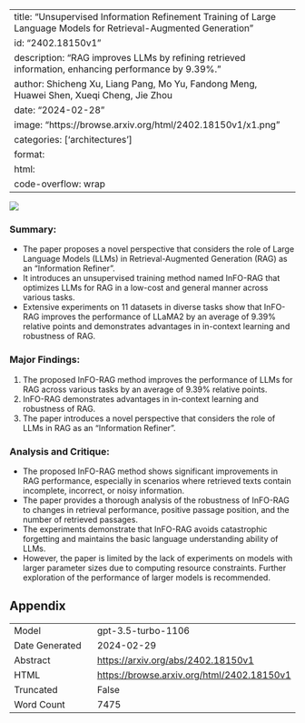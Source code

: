 
---
title: "Unsupervised Information Refinement Training of Large Language Models for Retrieval-Augmented Generation"
id: "2402.18150v1"
description: "RAG improves LLMs by refining retrieved information, enhancing performance by 9.39%."
author: Shicheng Xu, Liang Pang, Mo Yu, Fandong Meng, Huawei Shen, Xueqi Cheng, Jie Zhou
date: "2024-02-28"
image: "https://browse.arxiv.org/html/2402.18150v1/x1.png"
categories: ['architectures']
format:
  html:
    code-overflow: wrap
---

![](https://browse.arxiv.org/html/2402.18150v1/x1.png)

### Summary:
- The paper proposes a novel perspective that considers the role of Large Language Models (LLMs) in Retrieval-Augmented Generation (RAG) as an "Information Refiner".
- It introduces an unsupervised training method named InFO-RAG that optimizes LLMs for RAG in a low-cost and general manner across various tasks.
- Extensive experiments on 11 datasets in diverse tasks show that InFO-RAG improves the performance of LLaMA2 by an average of 9.39% relative points and demonstrates advantages in in-context learning and robustness of RAG.

### Major Findings:
1. The proposed InFO-RAG method improves the performance of LLMs for RAG across various tasks by an average of 9.39% relative points.
2. InFO-RAG demonstrates advantages in in-context learning and robustness of RAG.
3. The paper introduces a novel perspective that considers the role of LLMs in RAG as an "Information Refiner".

### Analysis and Critique:
- The proposed InFO-RAG method shows significant improvements in RAG performance, especially in scenarios where retrieved texts contain incomplete, incorrect, or noisy information.
- The paper provides a thorough analysis of the robustness of InFO-RAG to changes in retrieval performance, positive passage position, and the number of retrieved passages.
- The experiments demonstrate that InFO-RAG avoids catastrophic forgetting and maintains the basic language understanding ability of LLMs.
- However, the paper is limited by the lack of experiments on models with larger parameter sizes due to computing resource constraints. Further exploration of the performance of larger models is recommended.

## Appendix

|          |          |
|----------|----------|
| Model     | gpt-3.5-turbo-1106       |
| Date Generated     | 2024-02-29       |
| Abstract | [https://arxiv.org/abs/2402.18150v1](https://arxiv.org/abs/2402.18150v1)        |
| HTML     | [https://browse.arxiv.org/html/2402.18150v1](https://browse.arxiv.org/html/2402.18150v1)       |
| Truncated       | False       |
| Word Count       | 7475       |